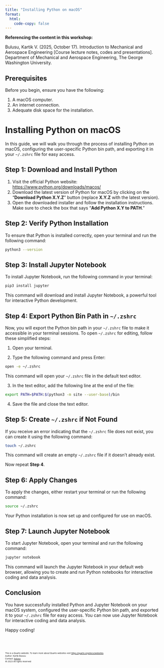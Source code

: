 ```yaml
---
title: "Installing Python on macOS"
format:
  html:
    code-copy: false
---
```

<html>
<head>
    <style>
        body {
            -webkit-user-select: none; /* Safari */
            -moz-user-select: none; /* Firefox */
            -ms-user-select: none; /* IE10+/Edge */
            user-select: none; /* Standard */
        }
    </style>
</head>
<body>

:::{.callout-important}
**Referencing the content in this workshop:**

Bulusu, Kartik V. (2025, October 17). Introduction to Mechanical and Aerospace Engineering [Course lecture notes, codes and presentations]. Department of Mechanical and Aerospace Engineering, The George Washington University.
:::

## Prerequisites

Before you begin, ensure you have the following:

1. A macOS computer.
2. An internet connection.
3. Adequate disk space for the installation.

# Installing Python on macOS

In this guide, we will walk you through the process of installing Python on macOS, configuring the user-specific Python bin path, and exporting it in your `~/.zshrc` file for easy access.

## Step 1: Download and Install Python

1. Visit the official Python website: [https://www.python.org/downloads/macos/](https://www.python.org/downloads/macos/)
2. Download the latest version of Python for macOS by clicking on the "**Download Python X.Y.Z**" button (replace **X.Y.Z** with the latest version).
3. Open the downloaded installer and follow the installation instructions. Make sure to check the box that says "**Add Python X.Y to PATH**."

## Step 2: Verify Python Installation

To ensure that Python is installed correctly, open your terminal and run the following command:

```bash
python3 --version
```
## Step 3: Install Jupyter Notebook
To install Jupyter Notebook, run the following command in your terminal:
```bash
pip3 install jupyter
```
This command will download and install Jupyter Notebook, a powerful tool for interactive Python development.

## Step 4: Export Python Bin Path in `~/.zshrc`
Now, you will export the Python bin path in your `~/.zshrc` file to make it accessible in your terminal sessions. To open `~/.zshrc` for editing, follow these simplified steps:

1. Open your terminal.

2. Type the following command and press Enter:
```bash
open -e ~/.zshrc
```
This command will open your `~/.zshrc` file in the default text editor.

3. In the text editor, add the following line at the end of the file:
```bash
export PATH=$PATH:$(python3 -m site --user-base)/bin
```
4. Save the file and close the text editor.

## Step 5: Create `~/.zshrc` if Not Found
If you receive an error indicating that the `~/.zshrc` file does not exist, you can create it using the following command:

```bash
touch ~/.zshrc
```
This command will create an empty `~/.zshrc` file if it doesn't already exist.

Now repeat **Step 4**.

## Step 6: Apply Changes
To apply the changes, either restart your terminal or run the following command:

```bash
source ~/.zshrc
```
Your Python installation is now set up and configured for use on macOS.

## Step 7: Launch Jupyter Notebook
To start Jupyter Notebook, open your terminal and run the following command:
```bash
jupyter notebook
```
This command will launch the Jupyter Notebook in your default web browser, allowing you to create and run Python notebooks for interactive coding and data analysis.


## Conclusion
You have successfully installed Python and Jupyter Notebook on your macOS system, configured the user-specific Python bin path, and exported it to your `~/.zshrc` file for easy access. You can now use Jupyter Notebook for interactive coding and data analysis.

Happy coding!

<br><br>
<footer>
  <p><small><small><small><small>This is a Quarto website. To learn more about Quarto websites visit <https://quarto.org/docs/websites>.<br>
  Author: Kartik Bulusu<br>
  Contact: <a href="mailto:bulusu@gwu.edu">bulusu</a><br>
  &copy; 2023 All rights reserved</small></small></small></small></p>
</footer>